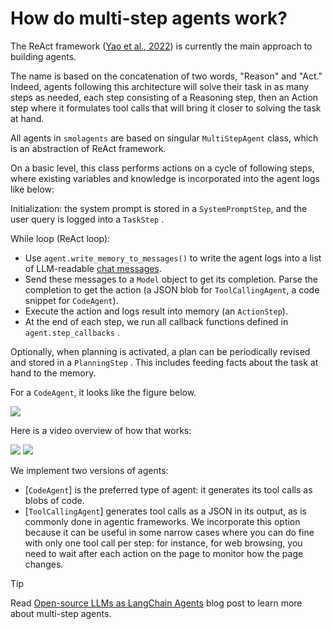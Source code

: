 <!--Copyright 2024 The HuggingFace Team. All rights reserved.

Licensed under the Apache License, Version 2.0 (the "License"); you may not use this file except in compliance with
the License. You may obtain a copy of the License at

http://www.apache.org/licenses/LICENSE-2.0

Unless required by applicable law or agreed to in writing, software distributed under the License is distributed on
an "AS IS" BASIS, WITHOUT WARRANTIES OR CONDITIONS OF ANY KIND, either express or implied. See the License for the
specific language governing permissions and limitations under the License.

⚠️ Note that this file is in Markdown but contain specific syntax for our doc-builder (similar to MDX) that may not be
rendered properly in your Markdown viewer.

-->
# How do multi-step agents work?

The ReAct framework ([Yao et al., 2022](https://huggingface.co/papers/2210.03629)) is currently the main approach to building agents.

The name is based on the concatenation of two words, "Reason" and "Act." Indeed, agents following this architecture will solve their task in as many steps as needed, each step consisting of a Reasoning step, then an Action step where it formulates tool calls that will bring it closer to solving the task at hand.

All agents in `smolagents` are based on singular `MultiStepAgent` class, which is an abstraction of ReAct framework.

On a basic level, this class performs actions on a cycle of following steps, where existing variables and knowledge is incorporated into the agent logs like below: 

Initialization: the system prompt is stored in a `SystemPromptStep`, and the user query is logged into a `TaskStep` .

While loop (ReAct loop):

- Use `agent.write_memory_to_messages()` to write the agent logs into a list of LLM-readable [chat messages](https://huggingface.co/docs/transformers/en/chat_templating).
- Send these messages to a `Model` object to get its completion. Parse the completion to get the action (a JSON blob for `ToolCallingAgent`, a code snippet for `CodeAgent`).
- Execute the action and logs result into memory (an `ActionStep`).
- At the end of each step, we run all callback functions defined in `agent.step_callbacks` .

Optionally, when planning is activated, a plan can be periodically revised and stored in a `PlanningStep` . This includes feeding facts about the task at hand to the memory.

For a `CodeAgent`, it looks like the figure below.

<div class="flex justify-center">
    <img
        src="https://huggingface.co/datasets/huggingface/documentation-images/resolve/main/smolagents/codeagent_docs.png"
    />
</div>

Here is a video overview of how that works:

<div class="flex justify-center">
    <img
        class="block dark:hidden"
        src="https://huggingface.co/datasets/huggingface/documentation-images/resolve/main/transformers/Agent_ManimCE.gif"
    />
    <img
        class="hidden dark:block"
        src="https://huggingface.co/datasets/huggingface/documentation-images/resolve/main/transformers/Agent_ManimCE.gif"
    />
</div>

We implement two versions of agents: 
- [`CodeAgent`] is the preferred type of agent: it generates its tool calls as blobs of code.
- [`ToolCallingAgent`] generates tool calls as a JSON in its output, as is commonly done in agentic frameworks. We incorporate this option because it can be useful in some narrow cases where you can do fine with only one tool call per step: for instance, for web browsing, you need to wait after each action on the page to monitor how the page changes.

> [!TIP]
> Read [Open-source LLMs as LangChain Agents](https://huggingface.co/blog/open-source-llms-as-agents) blog post to learn more about multi-step agents.

